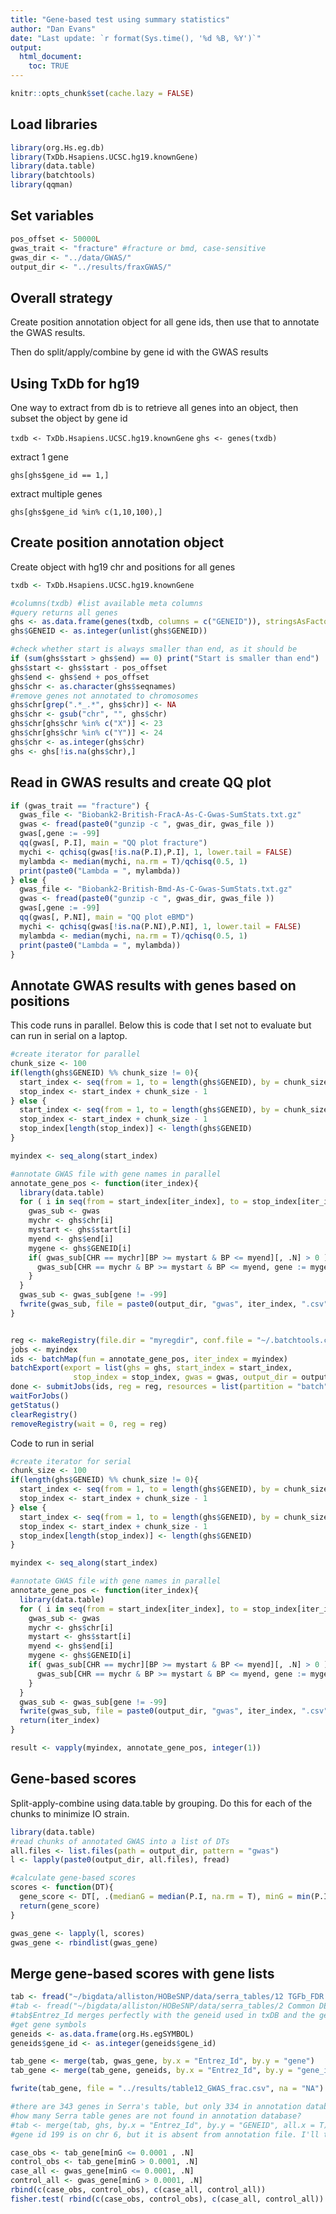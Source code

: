 ```yaml
---
title: "Gene-based test using summary statistics"
author: "Dan Evans"
date: "Last update: `r format(Sys.time(), '%d %B, %Y')`"
output: 
  html_document:
    toc: TRUE
---
```


```r
knitr::opts_chunk$set(cache.lazy = FALSE)
```

## Load libraries
```r
library(org.Hs.eg.db)
library(TxDb.Hsapiens.UCSC.hg19.knownGene)
library(data.table)
library(batchtools)
library(qqman)
```

## Set variables
```r

pos_offset <- 50000L
gwas_trait <- "fracture" #fracture or bmd, case-sensitive
gwas_dir <- "../data/GWAS/"
output_dir <- "../results/fraxGWAS/"

```

## Overall strategy

Create position annotation object for all gene ids, then use that to annotate the GWAS results.

Then do split/apply/combine by gene id with the GWAS results

## Using TxDb for hg19

One way to extract from db is to retrieve all genes into an object, then subset the object by gene id

`txdb <- TxDb.Hsapiens.UCSC.hg19.knownGene`
`ghs <- genes(txdb)`

extract 1 gene

`ghs[ghs$gene_id == 1,]`

extract multiple genes

`ghs[ghs$gene_id %in% c(1,10,100),]`


## Create position annotation object

Create object with hg19 chr and positions for all genes

```r
txdb <- TxDb.Hsapiens.UCSC.hg19.knownGene

#columns(txdb) #list available meta columns
#query returns all genes
ghs <- as.data.frame(genes(txdb, columns = c("GENEID")), stringsAsFactors = F)
ghs$GENEID <- as.integer(unlist(ghs$GENEID))

#check whether start is always smaller than end, as it should be
if (sum(ghs$start > ghs$end) == 0) print("Start is smaller than end") 
ghs$start <- ghs$start - pos_offset
ghs$end <- ghs$end + pos_offset
ghs$chr <- as.character(ghs$seqnames)
#remove genes not annotated to chromosomes
ghs$chr[grep(".*_.*", ghs$chr)] <- NA
ghs$chr <- gsub("chr", "", ghs$chr)
ghs$chr[ghs$chr %in% c("X")] <- 23
ghs$chr[ghs$chr %in% c("Y")] <- 24
ghs$chr <- as.integer(ghs$chr)
ghs <- ghs[!is.na(ghs$chr),]

```


## Read in GWAS results and create QQ plot

```r

if (gwas_trait == "fracture") {
  gwas_file <- "Biobank2-British-FracA-As-C-Gwas-SumStats.txt.gz"
  gwas <- fread(paste0("gunzip -c ", gwas_dir, gwas_file ))
  gwas[,gene := -99]
  qq(gwas[, P.I], main = "QQ plot fracture")
  mychi <- qchisq(gwas[!is.na(P.I),P.I], 1, lower.tail = FALSE)
  mylambda <- median(mychi, na.rm = T)/qchisq(0.5, 1)
  print(paste0("Lambda = ", mylambda))
} else {
  gwas_file <- "Biobank2-British-Bmd-As-C-Gwas-SumStats.txt.gz"
  gwas <- fread(paste0("gunzip -c ", gwas_dir, gwas_file ))
  gwas[,gene := -99]
  qq(gwas[, P.NI], main = "QQ plot eBMD")
  mychi <- qchisq(gwas[!is.na(P.NI),P.NI], 1, lower.tail = FALSE)
  mylambda <- median(mychi, na.rm = T)/qchisq(0.5, 1)
  print(paste0("Lambda = ", mylambda))
}

```

## Annotate GWAS results with genes based on positions

This code runs in parallel. Below this is code that I set not to evaluate but can run in serial on a laptop.
```r
#create iterator for parallel
chunk_size <- 100
if(length(ghs$GENEID) %% chunk_size != 0){
  start_index <- seq(from = 1, to = length(ghs$GENEID), by = chunk_size)
  stop_index <- start_index + chunk_size - 1 
} else {
  start_index <- seq(from = 1, to = length(ghs$GENEID), by = chunk_size)
  stop_index <- start_index + chunk_size - 1 
  stop_index[length(stop_index)] <- length(ghs$GENEID)
}

myindex <- seq_along(start_index)

#annotate GWAS file with gene names in parallel
annotate_gene_pos <- function(iter_index){
  library(data.table)
  for ( i in seq(from = start_index[iter_index], to = stop_index[iter_index], by = 1)){
    gwas_sub <- gwas
    mychr <- ghs$chr[i]
    mystart <- ghs$start[i]
    myend <- ghs$end[i]
    mygene <- ghs$GENEID[i]
    if( gwas_sub[CHR == mychr][BP >= mystart & BP <= myend][, .N] > 0 ){
      gwas_sub[CHR == mychr & BP >= mystart & BP <= myend, gene := mygene]
    } 
  }
  gwas_sub <- gwas_sub[gene != -99]
  fwrite(gwas_sub, file = paste0(output_dir, "gwas", iter_index, ".csv"))
}


reg <- makeRegistry(file.dir = "myregdir", conf.file = "~/.batchtools.conf.R")
jobs <- myindex
ids <- batchMap(fun = annotate_gene_pos, iter_index = myindex)
batchExport(export = list(ghs = ghs, start_index = start_index, 
			  stop_index = stop_index, gwas = gwas, output_dir = output_dir))
done <- submitJobs(ids, reg = reg, resources = list(partition = "batch", walltime = 180, ntasks = 1, ncpus = 1, memory = 10240))
waitForJobs()
getStatus()
clearRegistry()
removeRegistry(wait = 0, reg = reg)


```

Code to run in serial

```r
#create iterator for serial
chunk_size <- 100
if(length(ghs$GENEID) %% chunk_size != 0){
  start_index <- seq(from = 1, to = length(ghs$GENEID), by = chunk_size)
  stop_index <- start_index + chunk_size - 1 
} else {
  start_index <- seq(from = 1, to = length(ghs$GENEID), by = chunk_size)
  stop_index <- start_index + chunk_size - 1 
  stop_index[length(stop_index)] <- length(ghs$GENEID)
}

myindex <- seq_along(start_index)

#annotate GWAS file with gene names in parallel
annotate_gene_pos <- function(iter_index){
  library(data.table)
  for ( i in seq(from = start_index[iter_index], to = stop_index[iter_index], by = 1)){
    gwas_sub <- gwas
    mychr <- ghs$chr[i]
    mystart <- ghs$start[i]
    myend <- ghs$end[i]
    mygene <- ghs$GENEID[i]
    if( gwas_sub[CHR == mychr][BP >= mystart & BP <= myend][, .N] > 0 ){
      gwas_sub[CHR == mychr & BP >= mystart & BP <= myend, gene := mygene]
    } 
  }
  gwas_sub <- gwas_sub[gene != -99]
  fwrite(gwas_sub, file = paste0(output_dir, "gwas", iter_index, ".csv"))
  return(iter_index)
}

result <- vapply(myindex, annotate_gene_pos, integer(1))


```


## Gene-based scores

Split-apply-combine using data.table by grouping. Do this for each of the chunks to minimize IO strain.

```r
library(data.table)
#read chunks of annotated GWAS into a list of DTs
all.files <- list.files(path = output_dir, pattern = "gwas")
l <- lapply(paste0(output_dir, all.files), fread)

#calculate gene-based scores
scores <- function(DT){
  gene_score <- DT[, .(medianG = median(P.I, na.rm = T), minG = min(P.I, na.rm=T)), by = gene]
  return(gene_score)
}

gwas_gene <- lapply(l, scores)
gwas_gene <- rbindlist(gwas_gene)

```

## Merge gene-based scores with gene lists

```r

tab <- fread("~/bigdata/alliston/HOBeSNP/data/serra_tables/12 TGFb_FDR 0_1.csv")
#tab <- fread("~/bigdata/alliston/HOBeSNP/data/serra_tables/2 Common DE Aging TGFb.csv")
#tab$Entrez_Id merges perfectly with the geneid used in txDB and the gene-based scores object
#get gene symbols
geneids <- as.data.frame(org.Hs.egSYMBOL)
geneids$gene_id <- as.integer(geneids$gene_id)

tab_gene <- merge(tab, gwas_gene, by.x = "Entrez_Id", by.y = "gene")
tab_gene <- merge(tab_gene, geneids, by.x = "Entrez_Id", by.y = "gene_id")

fwrite(tab_gene, file = "../results/table12_GWAS_frac.csv", na = "NA")

#there are 343 genes in Serra's table, but only 334 in annotation database
#how many Serra table genes are not found in annotation database?
#tab <- merge(tab, ghs, by.x = "Entrez_Id", by.y = "GENEID", all.x = T)
#gene id 199 is on chr 6, but it is absent from annotation file. I'll try a few other files later.

case_obs <- tab_gene[minG <= 0.0001 , .N]
control_obs <- tab_gene[minG > 0.0001, .N]
case_all <- gwas_gene[minG <= 0.0001, .N]
control_all <- gwas_gene[minG > 0.0001, .N]
rbind(c(case_obs, control_obs), c(case_all, control_all)) 
fisher.test( rbind(c(case_obs, control_obs), c(case_all, control_all)) )

```


